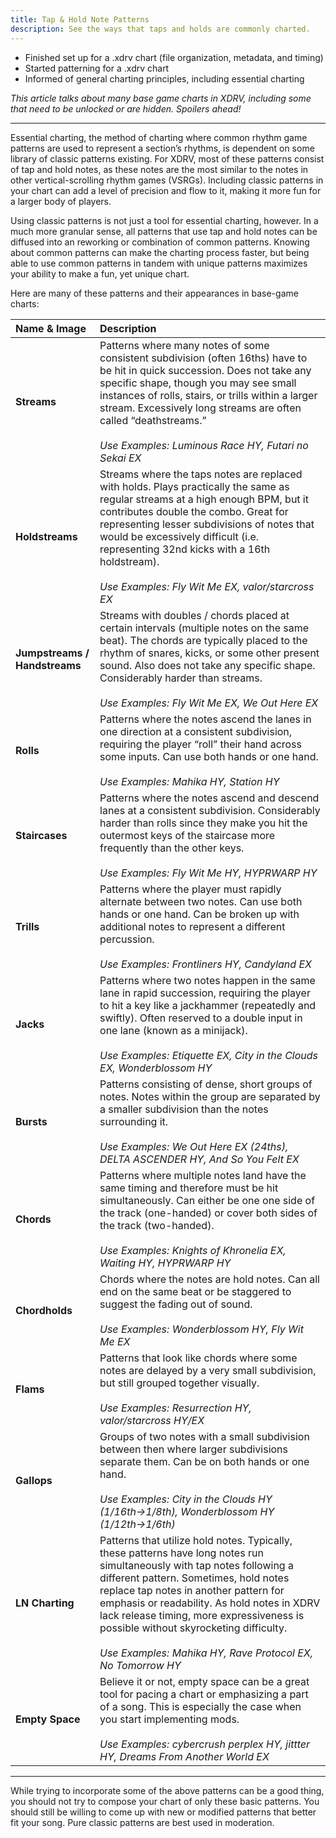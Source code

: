 ```yaml
---
title: Tap & Hold Note Patterns
description: See the ways that taps and holds are commonly charted.
---
```



<Aside type="note" title="Recommended Precursors">

- Finished set up for a .xdrv chart (file organization, metadata, and timing)
- Started patterning for a .xdrv chart
- Informed of general charting principles, including essential charting

*This article talks about many base game charts in XDRV, including some that need to be unlocked or are hidden. Spoilers ahead!*

</Aside>

---
 
Essential charting, the method of charting where common rhythm game patterns are used to represent a section’s rhythms, is dependent on some library of classic patterns existing. For XDRV, most of these patterns consist of tap and hold notes, as these notes are the most similar to the notes in other vertical-scrolling rhythm games (VSRGs). Including classic patterns in your chart can add a level of precision and flow to it, making it more fun for a larger body of players.

Using classic patterns is not just a tool for essential charting, however. In a much more granular sense, all patterns that use tap and hold notes can be diffused into an reworking or combination of common patterns. Knowing about common patterns can make the charting process faster, but being able to use common patterns in tandem with unique patterns maximizes your ability to make a fun, yet unique chart.

Here are many of these patterns and their appearances in base-game charts:

| Name & Image | Description |
| :--- | :--- |
| **Streams** | Patterns where many notes of some consistent subdivision (often 16ths) have to be hit in quick succession. Does not take any specific shape, though you may see small instances of rolls, stairs, or trills within a larger stream. Excessively long streams are often called “deathstreams.”<br></br>*Use Examples: Luminous Race HY, Futari no Sekai EX* |
| **Holdstreams** | Streams where the taps notes are replaced with holds. Plays practically the same as regular streams at a high enough BPM, but it contributes double the combo. Great for representing lesser subdivisions of notes that would be excessively difficult (i.e. representing 32nd kicks with a 16th holdstream).<br></br>*Use Examples: Fly Wit Me EX, valor/starcross EX* |
| **Jumpstreams / Handstreams** | Streams with doubles / chords placed at certain intervals (multiple notes on the same beat). The chords are typically placed to the rhythm of snares, kicks, or some other present sound. Also does not take any specific shape. Considerably harder than streams.<br></br>*Use Examples: Fly Wit Me EX, We Out Here EX* |
| **Rolls** | Patterns where the notes ascend the lanes in one direction at a consistent subdivision, requiring the player “roll” their hand across some inputs. Can use both hands or one hand.<br></br>*Use Examples: Mahika HY, Station HY*|
| **Staircases** | Patterns where the notes ascend and descend lanes at a consistent subdivision. Considerably harder than rolls since they make you hit the outermost keys of the staircase more frequently than the other keys.<br></br>*Use Examples: Fly Wit Me HY, HYPRWARP HY* |
| **Trills** | Patterns where the player must rapidly alternate between two notes. Can use both hands or one hand. Can be broken up with additional notes to represent a different percussion.<br></br>*Use Examples: Frontliners HY, Candyland EX* |
| **Jacks** | Patterns where two notes happen in the same lane in rapid succession, requiring the player to hit a key like a jackhammer (repeatedly and swiftly). Often reserved to a double input in one lane (known as a minijack).<br></br>*Use Examples: Etiquette EX, City in the Clouds EX, Wonderblossom HY* |
| **Bursts** | Patterns consisting of dense, short groups of notes. Notes within the group are separated by a smaller subdivision than the notes surrounding it.<br></br>*Use Examples: We Out Here EX (24ths), DELTA ASCENDER HY, And So You Felt EX*|
| **Chords** | Patterns where multiple notes land have the same timing and therefore must be hit simultaneously. Can either be one one side of the track (one-handed) or cover both sides of the track (two-handed).<br></br>*Use Examples: Knights of Khronelia EX, Waiting HY, HYPRWARP HY* |
| **Chordholds** | Chords where the notes are hold notes. Can all end on the same beat or be staggered to suggest the fading out of sound.<br></br>*Use Examples: Wonderblossom HY, Fly Wit Me EX* |
| **Flams** | Patterns that look like chords where some notes are delayed by a very small subdivision, but still grouped together visually.<br></br>*Use Examples: Resurrection HY, valor/starcross HY/EX* |
| **Gallops** | Groups of two notes with a small subdivision between then where larger subdivisions separate them. Can be on both hands or one hand.<br></br>*Use Examples: City in the Clouds HY (1/16th→1/8th), Wonderblossom HY (1/12th→1/6th)* |
| **LN Charting** | Patterns that utilize hold notes. Typically, these patterns have long notes run simultaneously with tap notes following a different pattern. Sometimes, hold notes replace tap notes in another pattern for emphasis or readability. As hold notes in XDRV lack release timing, more expressiveness is possible without skyrocketing difficulty.<br></br>*Use Examples: Mahika HY, Rave Protocol EX, No Tomorrow HY*|
| **Empty Space** | Believe it or not, empty space can be a great tool for pacing a chart or emphasizing a part of a song. This is especially the case when you start implementing mods.<br></br>*Use Examples: cybercrush perplex HY, jittter HY, Dreams From Another World EX*|

---

While trying to incorporate some of the above patterns can be a good thing, you should not try to compose your chart of only these basic patterns. You should still be willing to come up with new or modified patterns that better fit your song. Pure classic patterns are best used in moderation.
